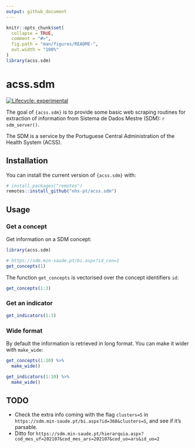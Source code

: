 ```yaml
---
output: github_document
---
```


<!-- README.md is generated from README.Rmd. Please edit that file -->

```r
knitr::opts_chunk$set(
  collapse = TRUE,
  comment = "#>",
  fig.path = "man/figures/README-",
  out.width = "100%"
)
library(acss.sdm)
```

# acss.sdm

<!-- badges: start -->
[![Lifecycle: experimental](https://img.shields.io/badge/lifecycle-experimental-orange.svg)](https://lifecycle.r-lib.org/articles/stages.html#experimental)
<!-- badges: end -->

The goal of `{acss.sdm}` is to provide some basic web scraping routines for
extraction of information from Sistema de Dados Mestre (SDM): `r sdm_server()`.

The SDM is a service by the Portuguese Central Administration of the Health
System (ACSS).

## Installation

You can install the current version of `{acss.sdm}` with:

``` r
# install.packages("remotes")
remotes::install_github("nhs-pt/acss.sdm")
```

## Usage

### Get a concept

Get information on a SDM concept:

```r
library(acss.sdm)

# https://sdm.min-saude.pt/bi.aspx?id_con=1
get_concepts(1)
```

The function `get_concepts` is vectorised over the concept identifiers `id`:

```r
get_concepts(1:3)
```

### Get an indicator

```r
get_indicators(1:3)
```

### Wide format

By default the information is retrieved in long format. You can make it wider with `make_wide`:

```r
get_concepts(1:10) %>%
  make_wide()
```

```r
get_indicators(1:10) %>%
  make_wide()
```

## TODO

- Check the extra info coming with the flag `clusters=S` in `https://sdm.min-saude.pt/bi.aspx?id=368&clusters=S`, and see if it's parsable.
- Ditto for `https://sdm.min-saude.pt/hierarquia.aspx?cod_mes_uf=202107&cod_mes_ars=202107&cod_uo=ars&id_uo=2`

